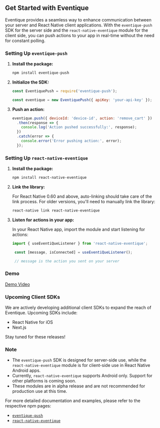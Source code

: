 
## Get Started with Eventique

Eventique provides a seamless way to enhance communication between your server and React Native client applications. With the `eventique-push` SDK for the server side and the `react-native-eventique` module for the client side, you can push actions to your app in real-time without the need for constant polling.

### Setting Up `eventique-push`

1. **Install the package:**

   ```bash
   npm install eventique-push
   ```

2. **Initialize the SDK:**

   ```javascript
   const EventiquePush = require('eventique-push');

   const eventique = new EventiquePush({ apiKey: 'your-api-key' });
   ```

3. **Push an action:**

   ```javascript
   eventique.push({ deviceId: 'device-id', action: 'remove_cart' })
     .then(response => {
       console.log('Action pushed successfully:', response);
     })
     .catch(error => {
       console.error('Error pushing action:', error);
     });
   ```

### Setting Up `react-native-eventique`

1. **Install the package:**

   ```bash
   npm install react-native-eventique
   ```

2. **Link the library:**

   For React Native 0.60 and above, auto-linking should take care of the link process. For older versions, you'll need to manually link the library:

   ```bash
   react-native link react-native-eventique
   ```

3. **Listen for actions in your app:**

   In your React Native app, import the module and start listening for actions:

   ```javascript
   import { useEventiQueListener } from 'react-native-eventique';

    const [message, isConnected] = useEventiQueListener();

    // message is the action you sent on your server
   ```

### Demo

[Demo Video](https://youtube.com/shorts/9ELUmCXJ9hc)



### Upcoming Client SDKs

We are actively developing additional client SDKs to expand the reach of Eventique. Upcoming SDKs include:

- React Native for iOS
- Next.js



Stay tuned for these releases!
### Note

- The `eventique-push` SDK is designed for server-side use, while the `react-native-eventique` module is for client-side use in React Native Android apps.
- Currently, `react-native-eventique` supports Android only. Support for other platforms is coming soon.
- These modules are in alpha release and are not recommended for production use at this time.

For more detailed documentation and examples, please refer to the respective npm pages:
- [`eventique-push`](https://www.npmjs.com/package/eventique-push)
- [`react-native-eventique`](https://www.npmjs.com/package/react-native-eventique)
